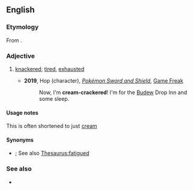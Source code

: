 {{also|cream-crackered}}
==English==

===Etymology===
From {{m|en|knackered}}.

===Adjective===
{{en-adj|head=[[cream cracker]]ed}}

# {{lb|en|Cockney rhyming slang}} [[knackered]]; [[tired]], [[exhausted]]
#*'''2019''', Hop (character), ''[[w:Pokémon Sword and Shield|Pokémon Sword and Shield]]'', [[w:Game Freak|Game Freak]]
#*:Now, I'm '''cream-crackered'''! I'm for the [[w:List of generation IV Pokémon#Budew|Budew]] Drop Inn and some sleep.

====Usage notes====
This is often shortened to just [[cream]]

====Synonyms====
* {{l|en|Kerry Packered}}; See also [[Thesaurus:fatigued]]

===See also===
* {{l|en|cream cracker}}